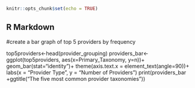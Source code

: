 

```r
knitr::opts_chunk$set(echo = TRUE)
```

## R Markdown

#create a bar graph of top 5 providers by frequency

top5providers<-head(provider_grouping)
providers_bar<-ggplot(top5providers, aes(x=Primary_Taxonomy, y=n))+
  geom_bar(stat="identity")+
  theme(axis.text.x = element_text(angle=90))+
  labs(x = "Provider Type", y = "Number of Providers")
print(providers_bar +ggtitle("The five most common provider taxonomies"))